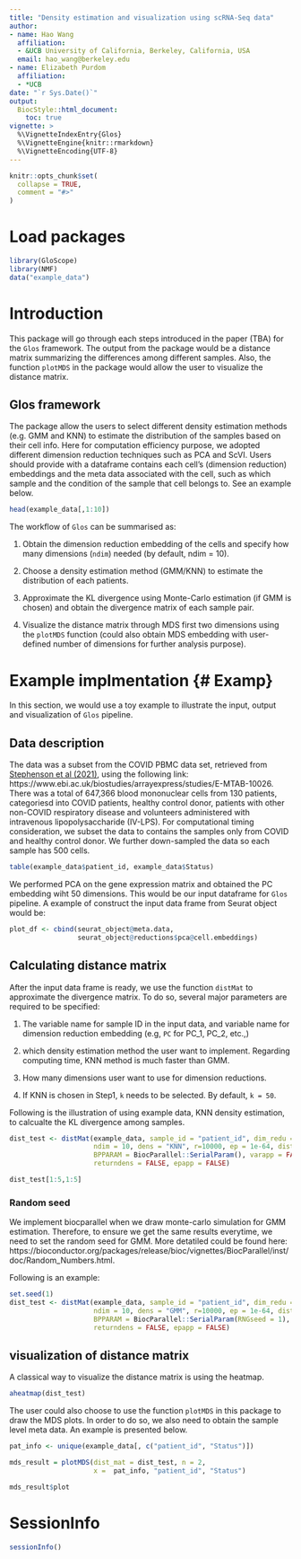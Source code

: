 ```yaml
---
title: "Density estimation and visualization using scRNA-Seq data"
author:
- name: Hao Wang
  affiliation:
  - &UCB University of California, Berkeley, California, USA
  email: hao_wang@berkeley.edu
- name: Elizabeth Purdom
  affiliation:
  - *UCB
date: "`r Sys.Date()`"
output: 
  BiocStyle::html_document:
    toc: true
vignette: >
  %\VignetteIndexEntry{Glos}
  %\VignetteEngine{knitr::rmarkdown}
  %\VignetteEncoding{UTF-8}
---
```


```r
knitr::opts_chunk$set(
  collapse = TRUE,
  comment = "#>"
)
```

# Load packages {-}

```r
library(GloScope)
library(NMF)
data("example_data")
```

# Introduction {#Intro}

This package will go through each steps introduced in the paper (TBA) for the ``Glos`` framework. The output from the package would be a distance matrix summarizing the differences among different samples. Also, the function `plotMDS` in the package would allow the user to visualize the distance matrix.  

## Glos framework

The package allow the users to select different density estimation methods (e.g. GMM and KNN) to estimate the distribution of the samples based on their cell info. Here for computation efficiency purpose, we adopted different dimension reduction techniques such as PCA and ScVI. Users should provide with a dataframe contains each cell's (dimension reduction) embeddings and the meta data associated with the cell, such as which sample and the condition of the sample that cell belongs to. See an example below.


```r
head(example_data[,1:10])
```

The workflow of ``Glos`` can be summarised as:

1. Obtain the dimension reduction embedding of the cells and specify how many dimensions (`ndim`) needed (by default, ndim = 10).

2. Choose a density estimation method (GMM/KNN) to estimate the distribution of each patients.

3. Approximate the KL divergence using Monte-Carlo estimation (if GMM is chosen) and obtain the divergence matrix of each sample pair.

4. Visualize the distance matrix through MDS first two dimensions using the `plotMDS` function (could also obtain MDS embedding with user-defined number of dimensions for further analysis purpose).


# Example implmentation {# Examp}

In this section, we would use a toy example to illustrate the input, output and visualization of `Glos` pipeline. 

## Data description

The data was a subset from the COVID PBMC data set, retrieved from [Stephenson et al (2021)](https://doi.org/10.1038/s41591-021-01329-2), using the following link: https://www.ebi.ac.uk/biostudies/arrayexpress/studies/E-MTAB-10026. There was a total of 647,366 blood mononuclear cells from 130 patients, categoriesd into COVID patients, healthy control donor, patients with other non-COVID respiratory disease and volunteers administered with intravenous lipopolysaccharide (IV-LPS). For computational timing consideration, we subset the data to contains the samples only from COVID and healthy control donor. We further down-sampled the data so each sample has 500 cells.

```r
table(example_data$patient_id, example_data$Status)
```

We performed PCA on the gene expression matrix and obtained the PC embedding wiht 50 dimensions. This would be our input dataframe for ``Glos`` pipeline. A example of construct the input data frame from Seurat object would be:

```r
plot_df <- cbind(seurat_object@meta.data, 
                 seurat_object@reductions$pca@cell.embeddings)
```


## Calculating distance matrix

After the input data frame is ready, we use the function `distMat` to approximate the divergence matrix. To do so, several major parameters are required to be specified:

1. The variable name for sample ID in the input data, and variable name for dimension reduction embedding (e.g, `PC` for PC_1, PC_2, etc.,)

2. which density estimation method the user want to implement. Regarding computing time, KNN method is much faster than GMM.

2. How many dimensions user want to use for dimension reductions.

3. If KNN is chosen in Step1, `k` needs to be selected. By default, `k = 50`.

Following is the illustration of using example data, KNN density estimation, to calcualte the KL divergence among samples.

```r
dist_test <- distMat(example_data, sample_id = "patient_id", dim_redu = "PC",
                     ndim = 10, dens = "KNN", r=10000, ep = 1e-64, dist_mat = "KL",
                     BPPARAM = BiocParallel::SerialParam(), varapp = FALSE,
                     returndens = FALSE, epapp = FALSE)

dist_test[1:5,1:5]
```

### Random seed 

We implement biocparallel when we draw monte-carlo simulation for GMM estimation. Therefore, to ensure we get the same results everytime, we need to set the random seed for GMM. More detatiled could be found here: https://bioconductor.org/packages/release/bioc/vignettes/BiocParallel/inst/doc/Random_Numbers.html.


Following is an example:

```r
set.seed(1)
dist_test <- distMat(example_data, sample_id = "patient_id", dim_redu = "PC",
                     ndim = 10, dens = "GMM", r=10000, ep = 1e-64, dist_mat = "KL",
                     BPPARAM = BiocParallel::SerialParam(RNGseed = 1), varapp = FALSE,
                     returndens = FALSE, epapp = FALSE)
```


## visualization of distance matrix

A classical way to visualize the distance matrix is using the heatmap. 

```r


aheatmap(dist_test)
```


The user could also choose to use the function `plotMDS` in this package to draw the MDS plots. In order to do so, we also need to obtain the sample level meta data. An example is presented below.

```r
pat_info <- unique(example_data[, c("patient_id", "Status")])

mds_result = plotMDS(dist_mat = dist_test, n = 2,
                     x =  pat_info, "patient_id", "Status")

mds_result$plot
```

# SessionInfo {-}

```r
sessionInfo()
```
